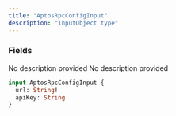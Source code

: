 ```yaml
---
title: "AptosRpcConfigInput"
description: "InputObject type"
---
```


### Fields

<ResponseField name="url" type="String!" required>
  No description provided
</ResponseField>

<ResponseField name="apiKey" type="String">
  No description provided
</ResponseField>


```graphql AptosRpcConfigInput
input AptosRpcConfigInput {
  url: String!
  apiKey: String
}
```
